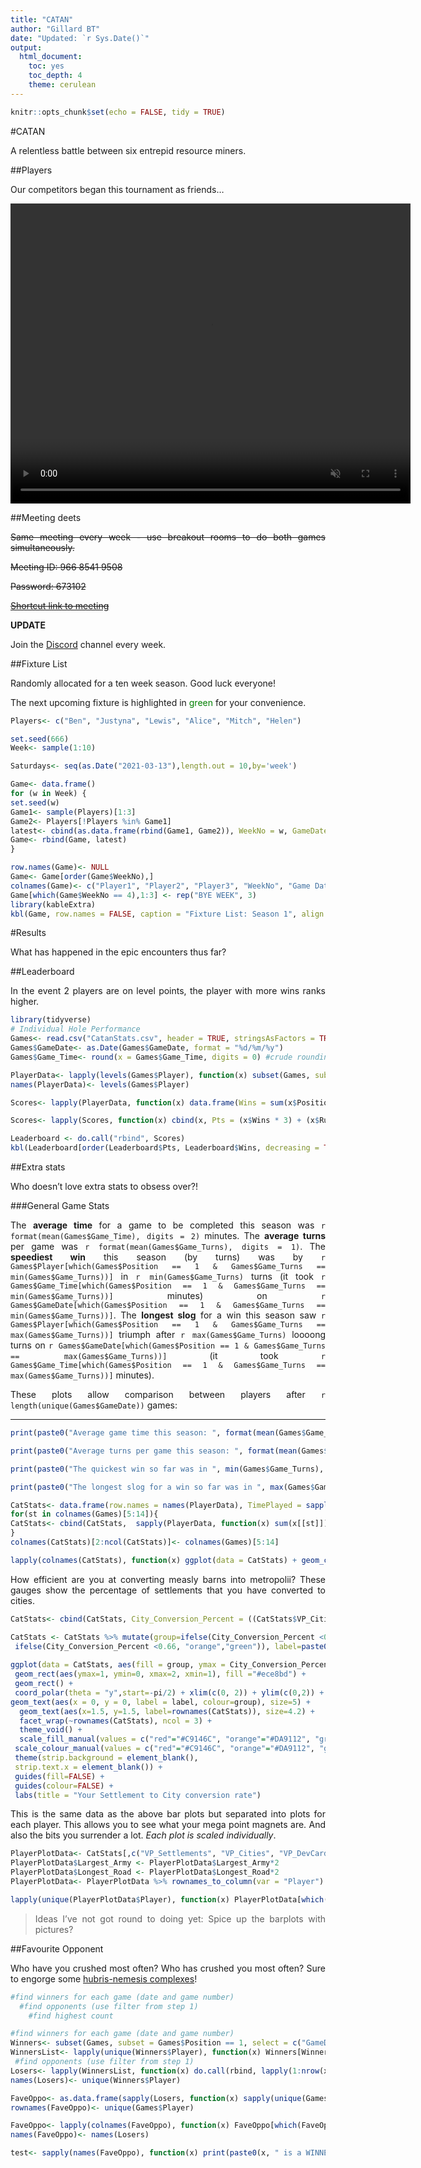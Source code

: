```yaml
---
title: "CATAN"
author: "Gillard BT"
date: "Updated: `r Sys.Date()`"
output: 
  html_document: 
    toc: yes
    toc_depth: 4
    theme: cerulean
---
```


<style>
body {
text-align: justify}
</style>

```r
knitr::opts_chunk$set(echo = FALSE, tidy = TRUE)
```

#CATAN

A relentless battle between six entrepid resource miners.

##Players

Our competitors began this tournament as friends...

<video width="640" height="480" autoplay loop muted>
  <source src="Cataners.mp4" type="video/mp4">
</video>

##Meeting deets

~~Same meeting every week - use breakout rooms to do both games simultaneously.~~

~~Meeting ID: 966 8541 9508~~

~~Password: 673102~~

~~[Shortcut link to meeting](https://bristol-ac-uk.zoom.us/j/96685419508?pwd=alkxK3Z4QzNLUS9ocmQ1Q3FJSEg5QT09)~~

**UPDATE**

Join the [Discord](https://discord.com/) channel every week.

##Fixture List

Randomly allocated for a ten week season. Good luck everyone!

The next upcoming fixture is highlighted in <span style="color: green;">green</span> for your convenience.

```r
Players<- c("Ben", "Justyna", "Lewis", "Alice", "Mitch", "Helen")

set.seed(666)
Week<- sample(1:10)

Saturdays<- seq(as.Date("2021-03-13"),length.out = 10,by='week')

Game<- data.frame()
for (w in Week) {
set.seed(w)
Game1<- sample(Players)[1:3]
Game2<- Players[!Players %in% Game1]
latest<- cbind(as.data.frame(rbind(Game1, Game2)), WeekNo = w, GameDate = Saturdays[w])
Game<- rbind(Game, latest)
}

row.names(Game)<- NULL
Game<- Game[order(Game$WeekNo),]
colnames(Game)<- c("Player1", "Player2", "Player3", "WeekNo", "Game Date")
Game[which(Game$WeekNo == 4),1:3] <- rep("BYE WEEK", 3)
library(kableExtra)
kbl(Game, row.names = FALSE, caption = "Fixture List: Season 1", align = "l") %>% kable_styling(bootstrap_options = "striped") %>% row_spec(which(Game$`Game Date` < Sys.Date()), color = "grey", strikeout = T) %>% row_spec(which(Game$`Game Date` > Sys.Date())[1:2], color = "green", bold = T) 
```

#Results

What has happened in the epic encounters thus far?

##Leaderboard

In the event 2 players are on level points, the player with more wins ranks higher.

```r
library(tidyverse)
# Individual Hole Performance
Games<- read.csv("CatanStats.csv", header = TRUE, stringsAsFactors = TRUE, fileEncoding = "UTF-8-BOM")
Games$GameDate<- as.Date(Games$GameDate, format = "%d/%m/%y")
Games$Game_Time<- round(x = Games$Game_Time, digits = 0) #crude rounding of times - will lose a small amount of accuracy that may accumulate over time. Alternative is an issue with summing total time that doesn't properly convert seconds to minutes.
```

```r
PlayerData<- lapply(levels(Games$Player), function(x) subset(Games, subset = Games$Player == x))
names(PlayerData)<- levels(Games$Player)

Scores<- lapply(PlayerData, function(x) data.frame(Wins = sum(x$Position == 1), RunnerUp = sum(x$Position == 2), Loser = sum(x$Position == 3)))

Scores<- lapply(Scores, function(x) cbind(x, Pts = (x$Wins * 3) + (x$RunnerUp * 2) + (x$Loser * 1)))

Leaderboard <- do.call("rbind", Scores)
kbl(Leaderboard[order(Leaderboard$Pts, Leaderboard$Wins, decreasing = TRUE),], caption = "Table of Champions", align = "l") %>% kable_classic() %>%  row_spec(1, bold = T, background = "#c9b037") %>% row_spec(2, bold = T, background = "#b4b4b4") %>% row_spec(3, bold = T, background = "#ad8a56")
```


##Extra stats

Who doesn't love extra stats to obsess over?!

###General Game Stats

The **average time** for a game to be completed this season was `r format(mean(Games$Game_Time), digits = 2)` minutes. The **average turns** per game was `r format(mean(Games$Game_Turns), digits = 1)`. The **speediest win** this season (by turns) was by `r Games$Player[which(Games$Position == 1 & Games$Game_Turns == min(Games$Game_Turns))]` in `r min(Games$Game_Turns)` turns (it took `r Games$Game_Time[which(Games$Position == 1 & Games$Game_Turns == min(Games$Game_Turns))]` minutes) on `r Games$GameDate[which(Games$Position == 1 & Games$Game_Turns == min(Games$Game_Turns))]`. The **longest slog** for a win this season saw `r Games$Player[which(Games$Position == 1 & Games$Game_Turns == max(Games$Game_Turns))]` triumph after `r max(Games$Game_Turns)` loooong turns on `r Games$GameDate[which(Games$Position == 1 & Games$Game_Turns == max(Games$Game_Turns))]` (it took `r Games$Game_Time[which(Games$Position == 1 & Games$Game_Turns == max(Games$Game_Turns))]` minutes).

These plots allow comparison between players after `r length(unique(Games$GameDate))` games:

***

```r
print(paste0("Average game time this season: ", format(mean(Games$Game_Time), digits = 2), " minutes"))

print(paste0("Average turns per game this season: ", format(mean(Games$Game_Turns), digits = 1), " turns"))

print(paste0("The quickest win so far was in ", min(Games$Game_Turns), " turns by ", Games$Player[which(Games$Position == 1 & Games$Game_Turns == min(Games$Game_Turns))], " on ", Games$GameDate[which(Games$Position == 1 & Games$Game_Turns == min(Games$Game_Turns))], " (", Games$Game_Time[which(Games$Position == 1 & Games$Game_Turns == min(Games$Game_Turns))], " minutes)"))

print(paste0("The longest slog for a win so far was in ", max(Games$Game_Turns), " turns by ", Games$Player[which(Games$Position == 1 & Games$Game_Turns == max(Games$Game_Turns))], " on ", Games$GameDate[which(Games$Position == 1 & Games$Game_Turns == max(Games$Game_Turns))], " (", Games$Game_Time[which(Games$Position == 1 & Games$Game_Turns == max(Games$Game_Turns))], " minutes)"))
```

```r
CatStats<- data.frame(row.names = names(PlayerData), TimePlayed = sapply(PlayerData, function(x) sum(x[["Game_Time"]])))
for(st in colnames(Games)[5:14]){
CatStats<- cbind(CatStats,  sapply(PlayerData, function(x) sum(x[[st]])))
}
colnames(CatStats)[2:ncol(CatStats)]<- colnames(Games)[5:14]
```

```r
lapply(colnames(CatStats), function(x) ggplot(data = CatStats) + geom_col(aes(x = rownames(CatStats), y = .data[[x]], fill = rownames(CatStats))) + labs(title = paste0("Total ", x, " so far.")) + theme_classic() + theme(legend.position = "none") + xlab(label = "Cataners") + ylab(label = x))
```

How efficient are you at converting measly barns into metropolii? These gauges show the percentage of settlements that you have converted to cities.

```r
CatStats<- cbind(CatStats, City_Conversion_Percent = ((CatStats$VP_Cities/2))/(CatStats$VP_Settlements + (CatStats$VP_Cities/2))) #You get 2 VPs per city so they need to be halved for an appropriate ratio with settlements.

CatStats <- CatStats %>% mutate(group=ifelse(City_Conversion_Percent <0.33, "red",
 ifelse(City_Conversion_Percent <0.66, "orange","green")), label=paste0(format(City_Conversion_Percent*100, digits = 0), "%"))
 
ggplot(data = CatStats, aes(fill = group, ymax = City_Conversion_Percent, ymin = 0, xmax = 2, xmin = 1)) +
 geom_rect(aes(ymax=1, ymin=0, xmax=2, xmin=1), fill ="#ece8bd") +
 geom_rect() + 
 coord_polar(theta = "y",start=-pi/2) + xlim(c(0, 2)) + ylim(c(0,2)) +
geom_text(aes(x = 0, y = 0, label = label, colour=group), size=5) + 
  geom_text(aes(x=1.5, y=1.5, label=rownames(CatStats)), size=4.2) + 
  facet_wrap(~rownames(CatStats), ncol = 3) +
  theme_void() +
  scale_fill_manual(values = c("red"="#C9146C", "orange"="#DA9112", "green"="#129188")) +
 scale_colour_manual(values = c("red"="#C9146C", "orange"="#DA9112", "green"="#129188")) +
 theme(strip.background = element_blank(),
 strip.text.x = element_blank()) +
 guides(fill=FALSE) +
 guides(colour=FALSE) +
 labs(title = "Your Settlement to City conversion rate")
```

This is the same data as the above bar plots but separated into plots for each player. This allows you to see what your mega point magnets are. And also the bits you surrender a lot. *Each plot is scaled individually*.

```r
PlayerPlotData<- CatStats[,c("VP_Settlements", "VP_Cities", "VP_DevCards", "Largest_Army", "Longest_Road")]
PlayerPlotData$Largest_Army <- PlayerPlotData$Largest_Army*2
PlayerPlotData$Longest_Road <- PlayerPlotData$Longest_Road*2
PlayerPlotData<- PlayerPlotData %>% rownames_to_column(var = "Player") %>% pivot_longer(cols = c("VP_Settlements", "VP_Cities", "VP_DevCards", "Largest_Army", "Longest_Road"), names_to = "VPType", values_to = "Score")

lapply(unique(PlayerPlotData$Player), function(x) PlayerPlotData[which(PlayerPlotData$Player == x),] %>% ggplot() + geom_col(aes(x = VPType, y = Score, fill = VPType)) + theme_minimal() + theme(legend.position = "right") + coord_polar(start = 0) + theme(axis.text = element_blank(), axis.title = element_blank()) + labs(title = paste0(x)))
```

> Ideas I've not got round to doing yet: Spice up the barplots with pictures?

##Favourite Opponent

Who have you crushed most often? Who has crushed you most often? Sure to engorge some [hubris-nemesis complexes](http://www.daedalustrust.com/wp-content/uploads/2012/01/Nemesis-essay.pdf)!

```r
#find winners for each game (date and game number)
  #find opponents (use filter from step 1)
    #find highest count

#find winners for each game (date and game number)
Winners<- subset(Games, subset = Games$Position == 1, select = c("GameDate", "Game", "Player"))
WinnersList<- lapply(unique(Winners$Player), function(x) Winners[Winners$Player == x,])
 #find opponents (use filter from step 1)
Losers<- lapply(WinnersList, function(x) do.call(rbind, lapply(1:nrow(x), function(y) Games[Games$GameDate %in% x[y,"GameDate"] & Games$Game %in% x[y,"Game"] & Games$Position != 1,1:4])))
names(Losers)<- unique(Winners$Player)

FaveOppo<- as.data.frame(sapply(Losers, function(x) sapply(unique(Games$Player), function(y) sum(x[["Player"]] == y), USE.NAMES = T), USE.NAMES = T))
rownames(FaveOppo)<- unique(Games$Player)

FaveOppo<- lapply(colnames(FaveOppo), function(x) FaveOppo[which(FaveOppo[[x]] == max(FaveOppo[[x]])),])
names(FaveOppo)<- names(Losers)

test<- sapply(names(FaveOppo), function(x) print(paste0(x, " is a WINNER and LOVES to play against ", rownames(FaveOppo[[x]]), " the MOST!")))
```
